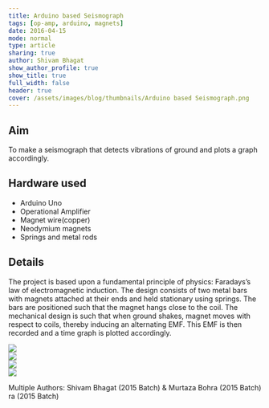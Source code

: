 ```yaml
---
title: Arduino based Seismograph
tags: [op-amp, arduino, magnets]
date: 2016-04-15
mode: normal
type: article
sharing: true
author: Shivam Bhagat
show_author_profile: true
show_title: true
full_width: false
header: true
cover: /assets/images/blog/thumbnails/Arduino based Seismograph.png
---
```


## Aim

To make a seismograph that detects vibrations of ground and plots a graph accordingly.

## Hardware used

- Arduino Uno
- Operational Amplifier
- Magnet wire(copper)
- Neodymium magnets
- Springs and metal rods

## Details

The project is based upon a fundamental principle of physics: Faradays’s law of electromagnetic induction. The design consists of two metal bars with magnets attached at their ends and held stationary using springs. The bars are positioned such that the magnet hangs close to the coil. The mechanical design is such that when ground shakes, magnet moves with respect to coils, thereby inducing an alternating EMF. This EMF is then recorded and a time graph is plotted accordingly.

<div class="swiper swiper-demo">
  <div class="swiper__wrapper">
    <div class="swiper__slide">
      <Image
        class="image image"
        src="/assets/images/blog/thumbnails/Arduino based Seismograph.png"
      />
    </div>
    <div class="swiper__slide">
      <Image class="image image" src="/assets/images/blog/Seismograph/1.png" />
    </div>
    <div class="swiper__slide">
      <Image class="image image" src="/assets/images/blog/Seismograph/2.png" />
    </div>
    <div class="swiper__slide">
      <Image class="image image" src="/assets/images/blog/Seismograph/2.png" />
    </div>
  </div>
  <div class="swiper__button swiper__button--prev fas fa-chevron-left"></div>
  <div class="swiper__button swiper__button--next fas fa-chevron-right"></div>
</div>

<EmbedItem url="https://www.youtube.com/embed/aRBLiYrYQns" />

Multiple Authors: Shivam Bhagat (2015 Batch) & Murtaza Bohra (2015 Batch)
ra (2015 Batch)
